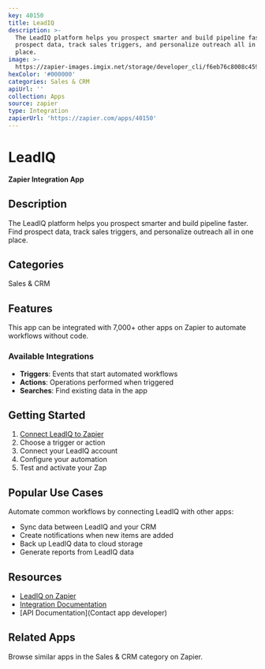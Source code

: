 ```yaml
---
key: 40150
title: LeadIQ
description: >-
  The LeadIQ platform helps you prospect smarter and build pipeline faster. Find
  prospect data, track sales triggers, and personalize outreach all in one
  place.
image: >-
  https://zapier-images.imgix.net/storage/developer_cli/f6eb76c8008c45993772e5614fb8fa02.png?auto=format%2Ccompress&ixlib=python-3.0.0&q=50
hexColor: '#000000'
categories: Sales & CRM
apiUrl: ''
collection: Apps
source: zapier
type: Integration
zapierUrl: 'https://zapier.com/apps/40150'
---
```

# LeadIQ

**Zapier Integration App**

## Description

The LeadIQ platform helps you prospect smarter and build pipeline faster. Find prospect data, track sales triggers, and personalize outreach all in one place.

## Categories

Sales & CRM

## Features

This app can be integrated with 7,000+ other apps on Zapier to automate workflows without code.

### Available Integrations

- **Triggers**: Events that start automated workflows
- **Actions**: Operations performed when triggered
- **Searches**: Find existing data in the app

## Getting Started

1. [Connect LeadIQ to Zapier](https://zapier.com/apps/40150)
2. Choose a trigger or action
3. Connect your LeadIQ account
4. Configure your automation
5. Test and activate your Zap

## Popular Use Cases

Automate common workflows by connecting LeadIQ with other apps:

- Sync data between LeadIQ and your CRM
- Create notifications when new items are added
- Back up LeadIQ data to cloud storage
- Generate reports from LeadIQ data

## Resources

- [LeadIQ on Zapier](https://zapier.com/apps/40150)
- [Integration Documentation](https://zapier.com/apps/40150/integrations)
- [API Documentation](Contact app developer)

## Related Apps

Browse similar apps in the Sales & CRM category on Zapier.
